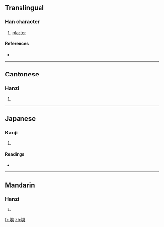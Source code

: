 ==Translingual==

===Han character===
{{Han char|rn=32|rad=土|as=10|sn=13|four=4718<sub>0</sub>|canj=土月日金 (GBAC)}}

# [[plaster]]

====References====
* {{Han ref|kx=0235.120|dkj=05330|dj=0473.050|hdz=10476.080|uh=5853|ud=22611|bh=DCE2|bd=56546}}

----

==Cantonese==

===Hanzi===
{{yue-hanzi|jyut=|y=mik6}}

# {{defn|Cantonese}}

----

==Japanese==

===Kanji===
{{ja-kanji|grade=|rs=土10}}

# {{defn|Japanese}}

====Readings====
* {{ja-readings|on=[[べき]] (beki), [[みゃく]] (myaku)|kun=[[ぬる]] (nuru)}}

----

==Mandarin==

===Hanzi===
{{cmn-hanzi|pin=[[mì]] ([[mi4]])|wg=mi<sup>4</sup>}}

# {{defn|Mandarin}}

[[fr:塓]]
[[zh:塓]]